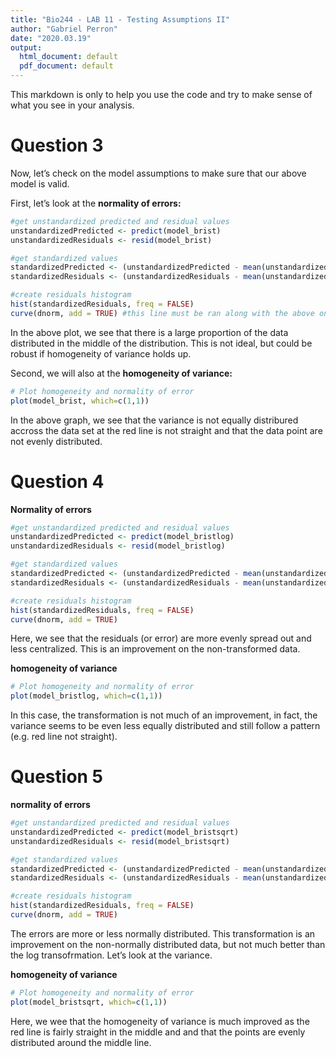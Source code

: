 ```yaml
---
title: "Bio244 - LAB 11 - Testing Assumptions II"
author: "Gabriel Perron"
date: "2020.03.19"
output:
  html_document: default
  pdf_document: default
---
```

This markdown is only to help you use the code and try to make sense of what you see in your analysis.



# Question 3
Now, let's check on the model assumptions to make sure that our above model is valid.  
  
First, let's look at the **normality of errors:**
```r
#get unstandardized predicted and residual values
unstandardizedPredicted <- predict(model_brist)
unstandardizedResiduals <- resid(model_brist)

#get standardized values
standardizedPredicted <- (unstandardizedPredicted - mean(unstandardizedPredicted)) / sd(unstandardizedPredicted)
standardizedResiduals <- (unstandardizedResiduals - mean(unstandardizedResiduals)) / sd(unstandardizedResiduals)

#create residuals histogram
hist(standardizedResiduals, freq = FALSE)
curve(dnorm, add = TRUE) #this line must be ran along with the above one
```
  
In the above plot, we see that there is a large proportion of the data distributed in the middle of the distribution. This is not ideal, but could be robust if homogeneity of variance holds up.  

Second, we will also at the **homogeneity of variance:**
```r
# Plot homogeneity and normality of error
plot(model_brist, which=c(1,1))
```
  
  In the above graph, we see that the variance is not equally distribured accross the data set at the red line is not straight and that the data point are not evenly distributed.
  

# Question 4

**Normality of errors**
```r
#get unstandardized predicted and residual values
unstandardizedPredicted <- predict(model_bristlog)
unstandardizedResiduals <- resid(model_bristlog)

#get standardized values
standardizedPredicted <- (unstandardizedPredicted - mean(unstandardizedPredicted)) / sd(unstandardizedPredicted)
standardizedResiduals <- (unstandardizedResiduals - mean(unstandardizedResiduals)) / sd(unstandardizedResiduals)

#create residuals histogram
hist(standardizedResiduals, freq = FALSE)
curve(dnorm, add = TRUE)
```
Here, we see that the residuals (or error) are more evenly spread out and less centralized. This is an improvement on the non-transformed data.

**homogeneity of variance**
```r
# Plot homogeneity and normality of error
plot(model_bristlog, which=c(1,1))
```
In this case, the transformation is not much of an improvement, in fact, the variance seems to be even less equally distributed and still follow a pattern (e.g. red line not straight).

# Question 5

**normality of errors**
```r
#get unstandardized predicted and residual values
unstandardizedPredicted <- predict(model_bristsqrt)
unstandardizedResiduals <- resid(model_bristsqrt)

#get standardized values
standardizedPredicted <- (unstandardizedPredicted - mean(unstandardizedPredicted)) / sd(unstandardizedPredicted)
standardizedResiduals <- (unstandardizedResiduals - mean(unstandardizedResiduals)) / sd(unstandardizedResiduals)

#create residuals histogram
hist(standardizedResiduals, freq = FALSE)
curve(dnorm, add = TRUE)
```
The errors are more or less normally distributed. This transformation is an improvement on the non-normally distributed data, but not much better than the log transofrmation. Let's look at the variance.  

**homogeneity of variance**
```r
# Plot homogeneity and normality of error
plot(model_bristsqrt, which=c(1,1))
```
  Here, we wee that the homogeneity of variance is much improved as the red line is fairly straight in the middle and and that the points are evenly distributed around the middle line.
  






